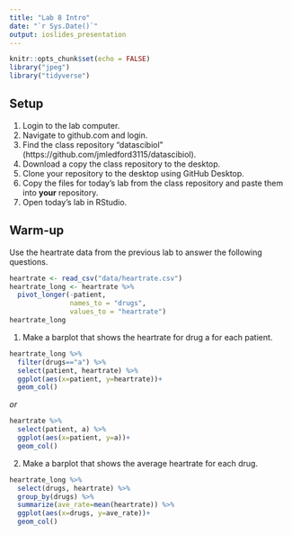 ```yaml
---
title: "Lab 8 Intro"
date: "`r Sys.Date()`"
output: ioslides_presentation
---
```


```r
knitr::opts_chunk$set(echo = FALSE)
library("jpeg")
library("tidyverse")
```

## Setup
1. Login to the lab computer.    
2. Navigate to github.com and login.  
3. Find the class repository "datascibiol" (https://github.com/jmledford3115/datascibiol).  
4. Download a copy the class repository to the desktop.  
5. Clone your repository to the desktop using GitHub Desktop.  
6. Copy the files for today's lab from the class repository and paste them into **your** repository.  
7. Open today's lab in RStudio.  

## Warm-up
Use the heartrate data from the previous lab to answer the following questions.  
```r
heartrate <- read_csv("data/heartrate.csv")
heartrate_long <- heartrate %>% 
  pivot_longer(-patient,
               names_to = "drugs",
               values_to = "heartrate")
heartrate_long
```

1. Make a barplot that shows the heartrate for drug a for each patient.
```r
heartrate_long %>% 
  filter(drugs=="a") %>% 
  select(patient, heartrate) %>% 
  ggplot(aes(x=patient, y=heartrate))+
  geom_col()

```

_or_

```r
heartrate %>% 
  select(patient, a) %>% 
  ggplot(aes(x=patient, y=a))+
  geom_col()
```

2. Make a barplot that shows the average heartrate for each drug.
```r
heartrate_long %>% 
  select(drugs, heartrate) %>% 
  group_by(drugs) %>% 
  summarize(ave_rate=mean(heartrate)) %>% 
  ggplot(aes(x=drugs, y=ave_rate))+
  geom_col()
```
